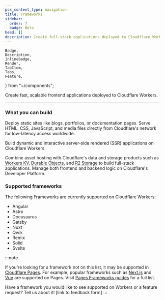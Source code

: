 ```yaml
---
pcx_content_type: navigation
title: Frameworks
sidebar:
  order: 7
  badge: Beta
head: []
description: Create full-stack applications deployed to Cloudflare Workers.
---
```


	Badge,
	Description,
	InlineBadge,
	Render,
	TabItem,
	Tabs,
	Feature,
} from "~/components";

<Description>
	Create fast, scalable frontend applications deployed to Cloudflare Workers.
</Description>

---

### What you can build

<Feature header="Static Websites" href="/workers/frameworks/get-started/#deploying-a-static-site" cta="Deploy a static site">

Deploy static sites like blogs, portfolios, or documentation pages. Serve HTML, CSS, JavaScript, and media files directly from Cloudflare's network for low-latency access worldwide.

</Feature>

<Feature header="Full-stack Applications" href="/workers/frameworks/get-started/#deploying-a-dynamic-site" cta="Deploy a full-stack application">

Build dynamic and interactive server-side rendered (SSR) applications on Cloudflare Workers.

Combine asset hosting with Cloudflare's data and storage products such as [Workers KV](/kv/), [Durable Objects](/durable-objects/), and [R2 Storage](/r2/) to build full-stack applications. Manage both frontend and backend logic on Cloudflare's Developer Platform.

</Feature>

### Supported frameworks

The following Frameworks are currently supported on Cloudflare Workers:

- Angular
- Astro
- Docusaurus
- Gatsby
- Nuxt
- Qwik
- Remix
- Solid
- Svelte

:::note

If you're looking for a framework not on this list, it may be supported in [Cloudflare Pages](/pages/). For example, popular frameworks such as [Next.js](/pages/framework-guides/nextjs/) and [Vue](/pages/framework-guides/deploy-a-vue-site/) are supported on Pages. Visit [Pages Frameworks guides](/pages/framework-guides/) for a full list.

Have a framework you would like to see supported on Workers or a feature request? Tell us about it! [link to feedback form]
:::
